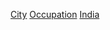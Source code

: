 {{container category}}
{{portal|人物}}

[[Category:各职业印度人|City]]
[[Category:印度各城市人物|Occupation]]
[[Category:各國各城市各職業人物|India]]